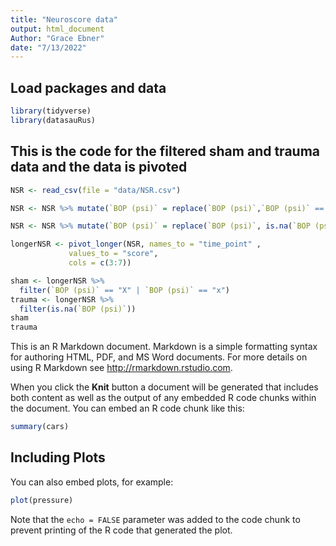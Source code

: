 ```yaml
---
title: "Neuroscore data"
output: html_document
Author: "Grace Ebner"
date: "7/13/2022"
---
```


## Load packages and data

```r
library(tidyverse) 
library(datasauRus)
```
## This is the code for the filtered sham and trauma data and the data is pivoted
```r
NSR <- read_csv(file = "data/NSR.csv")

NSR <- NSR %>% mutate(`BOP (psi)` = replace(`BOP (psi)`,`BOP (psi)` == 'x','X'))

NSR <- NSR %>% mutate(`BOP (psi)` = replace(`BOP (psi)`, is.na(`BOP (psi)`),'T'))

longerNSR <- pivot_longer(NSR, names_to = "time_point" , 
             values_to = "score",
             cols = c(3:7))

sham <- longerNSR %>% 
  filter(`BOP (psi)` == "X" | `BOP (psi)` == "x")
trauma <- longerNSR %>%
  filter(is.na(`BOP (psi)`))
sham
trauma
```


This is an R Markdown document. Markdown is a simple formatting syntax for authoring HTML, PDF, and MS Word documents. For more details on using R Markdown see <http://rmarkdown.rstudio.com>.

When you click the **Knit** button a document will be generated that includes both content as well as the output of any embedded R code chunks within the document. You can embed an R code chunk like this:

```r
summary(cars)
```

## Including Plots

You can also embed plots, for example:

```r
plot(pressure)
```

Note that the `echo = FALSE` parameter was added to the code chunk to prevent printing of the R code that generated the plot.
